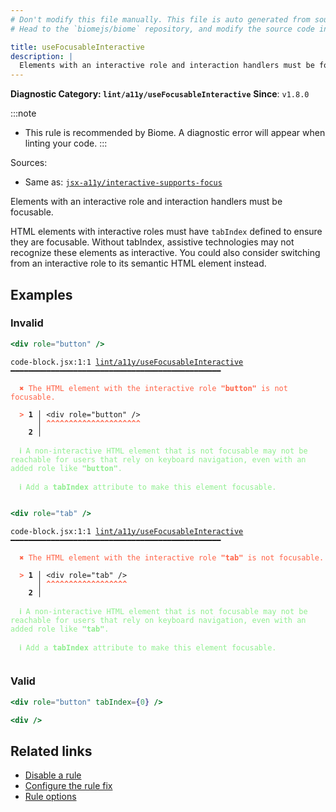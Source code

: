 ```yaml
---
# Don't modify this file manually. This file is auto generated from source, and you will lose your changes next time the website is built.
# Head to the `biomejs/biome` repository, and modify the source code in there.

title: useFocusableInteractive
description: |
  Elements with an interactive role and interaction handlers must be focusable.
---
```


**Diagnostic Category: `lint/a11y/useFocusableInteractive`**
<Tabs>
<TabItem label="JSX and TSX" icon="seti:javascript">
**Since**: `v1.8.0`

:::note
- This rule is recommended by Biome. A diagnostic error will appear when linting your code.
:::

Sources: 
- Same as: <a href="https://github.com/jsx-eslint/eslint-plugin-jsx-a11y/blob/main/docs/rules/interactive-supports-focus.md" target="_blank"><code>jsx-a11y/interactive-supports-focus</code></a>

Elements with an interactive role and interaction handlers must be focusable.

HTML elements with interactive roles must have `tabIndex` defined to ensure they are
focusable. Without tabIndex, assistive technologies may not recognize these elements as
interactive.
You could also consider switching from an interactive role to its semantic HTML element
instead.

## Examples

### Invalid

```jsx
<div role="button" />
```

<pre class="language-text"><code class="language-text">code-block.jsx:1:1 <a href="https://biomejs.dev/linter/rules/use-focusable-interactive">lint/a11y/useFocusableInteractive</a> ━━━━━━━━━━━━━━━━━━━━━━━━━━━━━━━━━━━━━━━━━━━━━━━<br /><br />  <strong><span style="color: Tomato;">✖</span></strong> <span style="color: Tomato;">The HTML element with the interactive role </span><span style="color: Tomato;"><strong>&quot;button&quot;</strong></span><span style="color: Tomato;"> is not focusable.</span><br />  <br />  <strong><span style="color: Tomato;">&gt;</span></strong> <strong>1 │ </strong>&lt;div role=&quot;button&quot; /&gt;<br />   <strong>   │ </strong><strong><span style="color: Tomato;">^</span></strong><strong><span style="color: Tomato;">^</span></strong><strong><span style="color: Tomato;">^</span></strong><strong><span style="color: Tomato;">^</span></strong><strong><span style="color: Tomato;">^</span></strong><strong><span style="color: Tomato;">^</span></strong><strong><span style="color: Tomato;">^</span></strong><strong><span style="color: Tomato;">^</span></strong><strong><span style="color: Tomato;">^</span></strong><strong><span style="color: Tomato;">^</span></strong><strong><span style="color: Tomato;">^</span></strong><strong><span style="color: Tomato;">^</span></strong><strong><span style="color: Tomato;">^</span></strong><strong><span style="color: Tomato;">^</span></strong><strong><span style="color: Tomato;">^</span></strong><strong><span style="color: Tomato;">^</span></strong><strong><span style="color: Tomato;">^</span></strong><strong><span style="color: Tomato;">^</span></strong><strong><span style="color: Tomato;">^</span></strong><strong><span style="color: Tomato;">^</span></strong><strong><span style="color: Tomato;">^</span></strong><br />    <strong>2 │ </strong><br />  <br />  <strong><span style="color: lightgreen;">ℹ</span></strong> <span style="color: lightgreen;">A non-interactive HTML element that is not focusable may not be reachable for users that rely on keyboard navigation, even with an added role like </span><span style="color: lightgreen;"><strong>&quot;button&quot;</strong></span><span style="color: lightgreen;">.</span><br />  <br />  <strong><span style="color: lightgreen;">ℹ</span></strong> <span style="color: lightgreen;">Add a </span><span style="color: lightgreen;"><strong>tabIndex</strong></span><span style="color: lightgreen;"> attribute to make this element focusable.</span><br />  <br /></code></pre>

```jsx
<div role="tab" />
```

<pre class="language-text"><code class="language-text">code-block.jsx:1:1 <a href="https://biomejs.dev/linter/rules/use-focusable-interactive">lint/a11y/useFocusableInteractive</a> ━━━━━━━━━━━━━━━━━━━━━━━━━━━━━━━━━━━━━━━━━━━━━━━<br /><br />  <strong><span style="color: Tomato;">✖</span></strong> <span style="color: Tomato;">The HTML element with the interactive role </span><span style="color: Tomato;"><strong>&quot;tab&quot;</strong></span><span style="color: Tomato;"> is not focusable.</span><br />  <br />  <strong><span style="color: Tomato;">&gt;</span></strong> <strong>1 │ </strong>&lt;div role=&quot;tab&quot; /&gt;<br />   <strong>   │ </strong><strong><span style="color: Tomato;">^</span></strong><strong><span style="color: Tomato;">^</span></strong><strong><span style="color: Tomato;">^</span></strong><strong><span style="color: Tomato;">^</span></strong><strong><span style="color: Tomato;">^</span></strong><strong><span style="color: Tomato;">^</span></strong><strong><span style="color: Tomato;">^</span></strong><strong><span style="color: Tomato;">^</span></strong><strong><span style="color: Tomato;">^</span></strong><strong><span style="color: Tomato;">^</span></strong><strong><span style="color: Tomato;">^</span></strong><strong><span style="color: Tomato;">^</span></strong><strong><span style="color: Tomato;">^</span></strong><strong><span style="color: Tomato;">^</span></strong><strong><span style="color: Tomato;">^</span></strong><strong><span style="color: Tomato;">^</span></strong><strong><span style="color: Tomato;">^</span></strong><strong><span style="color: Tomato;">^</span></strong><br />    <strong>2 │ </strong><br />  <br />  <strong><span style="color: lightgreen;">ℹ</span></strong> <span style="color: lightgreen;">A non-interactive HTML element that is not focusable may not be reachable for users that rely on keyboard navigation, even with an added role like </span><span style="color: lightgreen;"><strong>&quot;tab&quot;</strong></span><span style="color: lightgreen;">.</span><br />  <br />  <strong><span style="color: lightgreen;">ℹ</span></strong> <span style="color: lightgreen;">Add a </span><span style="color: lightgreen;"><strong>tabIndex</strong></span><span style="color: lightgreen;"> attribute to make this element focusable.</span><br />  <br /></code></pre>

### Valid

```jsx
<div role="button" tabIndex={0} />
```

```jsx
<div />
```

## Related links

- [Disable a rule](/linter/#disable-a-lint-rule)
- [Configure the rule fix](/linter#configure-the-rule-fix)
- [Rule options](/linter/#rule-options)

</TabItem>
</Tabs>


